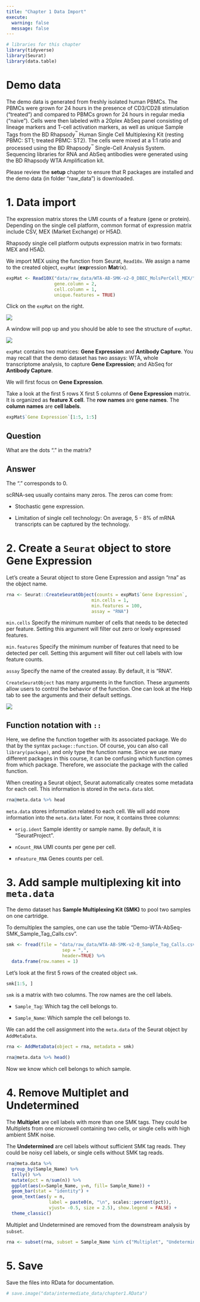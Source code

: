 ```yaml
---
title: "Chapter 1 Data Import"
execute:
  warning: false
  message: false
---
```


```r
# libraries for this chapter
library(tidyverse)
library(Seurat)
library(data.table)
```

# Demo data

The demo data is generated from freshly isolated human PBMCs. The PBMCs were grown for 24 hours in the presence of CD3/CD28 stimulation ("treated") and compared to PBMCs grown for 24 hours in regular media ("naive"). Cells were then labeled with a 20plex AbSeq panel consisting of lineage markers and T-cell activation markers, as well as unique Sample Tags from the BD Rhapsody^™^ Human Single Cell Multiplexing Kit (resting PBMC: ST1; treated PBMC: ST2). The cells were mixed at a 1:1 ratio and processed using the BD Rhapsody^™^ Single-Cell Analysis System. Sequencing libraries for RNA and AbSeq antibodies were generated using the BD Rhapsody WTA Amplification kit.

::: callout-note
Please review the **setup** chapter to ensure that R packages are installed and the demo data (in folder "raw_data") is downloaded.
:::

# 1. Data import

The expression matrix stores the UMI counts of a feature (gene or protein). Depending on the single cell platform, common format of expression matrix include CSV, MEX (Market Exchange) or H5AD.

Rhapsody single cell platform outputs expression matrix in two formats: MEX and H5AD.

We import MEX using the function from Seurat, `Read10x`. We assign a name to the created object, `expMat` (**exp**ression **Mat**rix).

```r
expMat <- Read10X("data/raw_data/WTA-AB-SMK-v2-0_DBEC_MolsPerCell_MEX/",
                  gene.column = 2,
                  cell.column = 1,
                  unique.features = TRUE)
```

Click on the `expMat` on the right.

![](pics/1-1-expMat.png)

A window will pop up and you should be able to see the structure of `expMat`.

![](pics/1-2-expMat.png)

`expMat` contains two matrices: **Gene Expression** and **Antibody Capture**. You may recall that the demo dataset has two assays: WTA, whole transcriptome analysis, to capture **Gene Expression**; and AbSeq for **Antibody Capture**.

We will first focus on **Gene Expression**.

Take a look at the first 5 rows X first 5 columns of **Gene Expression** matrix. It is organized as **feature X cell**. The **row names** are **gene names**. The **column names** are **cell labels**.

```r
expMat$`Gene Expression`[1:5, 1:5]
```

::: callout-important
## Question

What are the dots "." in the matrix?
:::

::: {.callout-tip collapse="true"}
## Answer

The "." corresponds to 0.

scRNA-seq usually contains many zeros. The zeros can come from:

-   Stochastic gene expression.

-   Limitation of single cell technology: On average, 5 - 8% of mRNA transcripts can be captured by the technology.
:::

# 2. Create a `Seurat` object to store Gene Expression

Let's create a Seurat object to store Gene Expression and assign "rna" as the object name.

```r
rna <- Seurat::CreateSeuratObject(counts = expMat$`Gene Expression`, 
                                min.cells = 1, 
                                min.features = 100, 
                                assay = "RNA")
```

`min.cells` Specify the minimum number of cells that needs to be detected per feature. Setting this argument will filter out zero or lowly expressed features.

`min.features` Specify the minimum number of features that need to be detected per cell. Setting this argument will filter out cell labels with low feature counts.

`assay` Specify the name of the created assay. By default, it is "RNA".

::: callout-note
`CreateSeuratObject` has many arguments in the function. These arguments allow users to control the behavior of the function. One can look at the Help tab to see the arguments and their default settings.

![](pics/1-3-helpDesk.png)
:::

::: callout-note
## Function notation with `::`

Here, we define the function together with its associated package. We do that by the syntax `package::function`. Of course, you can also call `library(package)`, and only type the function name. Since we use many different packages in this course, it can be confusing which function comes from which package. Therefore, we associate the package with the called function.
:::

When creating a Seurat object, Seurat automatically creates some metadata for each cell. This information is stored in the `meta.data` slot.

```r
rna@meta.data %>% head
```

`meta.data` stores information related to each cell. We will add more information into the `meta.data` later. For now, it contains three columns:

-   `orig.ident` Sample identity or sample name. By default, it is "SeuratProject".

-   `nCount_RNA` UMI counts per gene per cell.

-   `nFeature_RNA` Genes counts per cell.

# 3. Add sample multiplexing kit into `meta.data`

The demo dataset has **Sample Multiplexing Kit (SMK)** to pool two samples on one cartridge.

To demultiplex the samples, one can use the table "Demo-WTA-AbSeq-SMK_Sample_Tag_Calls.csv".

```r
smk <- fread(file = "data/raw_data/WTA-AB-SMK-v2-0_Sample_Tag_Calls.csv", 
                     sep = ",", 
                     header=TRUE) %>% 
  data.frame(row.names = 1)

```

Let's look at the first 5 rows of the created object `smk`.

```r
smk[1:5, ]
```

`smk` is a matrix with two columns. The row names are the cell labels.

-   `Sample_Tag`: Which tag the cell belongs to.

-   `Sample_Name`: Which sample the cell belongs to.

We can add the cell assignment into the `meta.data` of the Seurat object by `AddMetaData`.

```r
rna <- AddMetaData(object = rna, metadata = smk)
```

```r
rna@meta.data %>% head()
```

Now we know which cell belongs to which sample.

# 4. Remove Multiplet and Undetermined

The **Multiplet** are cell labels with more than one SMK tags. They could be Multiplets from one microwell containing two cells, or single cells with high ambient SMK noise.

The **Undetermined** are cell labels without sufficient SMK tag reads. They could be noisy cell labels, or single cells without SMK tag reads.

```r
rna@meta.data %>% 
  group_by(Sample_Name) %>% 
  tally() %>% 
  mutate(pct = n/sum(n)) %>% 
  ggplot(aes(x=Sample_Name, y=n, fill= Sample_Name)) + 
  geom_bar(stat = "identity") +
  geom_text(aes(y = n,
                label = paste0(n, "\n", scales::percent(pct)),
                vjust= -0.5, size = 2.5), show.legend = FALSE) + 
  theme_classic()
```

Multiplet and Undetermined are removed from the downstream analysis by `subset`.

```r
rna <- subset(rna, subset = Sample_Name %in% c("Multiplet", "Undetermined"), invert = T)
```

# 5. Save

Save the files into RData for documentation.

```r
# save.image("data/intermediate_data/chapter1.RData")
```
